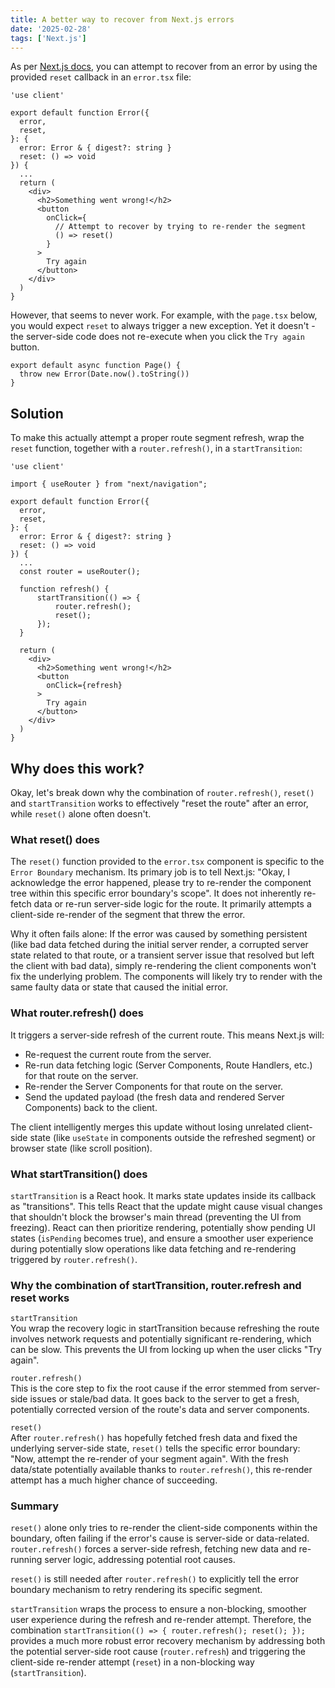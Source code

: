 ```yaml
---
title: A better way to recover from Next.js errors
date: '2025-02-28'
tags: ['Next.js']
---
```


As per <a target="_blank" href="https://nextjs.org/docs/app/getting-started/error-handling#nested-error-boundaries">Next.js docs</a>, you can attempt
to recover from an error by using the provided `reset` callback in an `error.tsx` file:

```tsx:error.tsx
'use client'

export default function Error({
  error,
  reset,
}: {
  error: Error & { digest?: string }
  reset: () => void
}) {
  ...
  return (
    <div>
      <h2>Something went wrong!</h2>
      <button
        onClick={
          // Attempt to recover by trying to re-render the segment
          () => reset()
        }
      >
        Try again
      </button>
    </div>
  )
}
```

However, that seems to never work. For example, with the `page.tsx` below, you would expect `reset` to always trigger a new
exception. Yet it doesn't - the server-side code does not re-execute when you click the `Try again` button.

```tsx:page.tsx
export default async function Page() {
  throw new Error(Date.now().toString())
}
```

## Solution

To make this actually attempt a proper route segment refresh, wrap the `reset` function, together with a `router.refresh()`, in a `startTransition`:

```tsx:error.tsx
'use client'

import { useRouter } from "next/navigation";

export default function Error({
  error,
  reset,
}: {
  error: Error & { digest?: string }
  reset: () => void
}) {
  ...
  const router = useRouter();

  function refresh() {
      startTransition(() => {
          router.refresh();
          reset();
      });
  }

  return (
    <div>
      <h2>Something went wrong!</h2>
      <button
        onClick={refresh}
      >
        Try again
      </button>
    </div>
  )
}
```

## Why does this work?

Okay, let's break down why the combination of `router.refresh()`, `reset()` and `startTransition` works to effectively "reset the route" after an error, while `reset()` alone often doesn't.

### What reset() does

The `reset()` function provided to the `error.tsx` component is specific to the `Error Boundary` mechanism.
Its primary job is to tell Next.js: "Okay, I acknowledge the error happened, please try to re-render the component tree within this specific error boundary's scope".
It does not inherently re-fetch data or re-run server-side logic for the route. It primarily attempts a client-side re-render of the segment that threw the error.

Why it often fails alone: If the error was caused by something persistent (like bad data fetched during the initial server render, a corrupted server state related to that route,
or a transient server issue that resolved but left the client with bad data), simply re-rendering the client components won't fix the underlying problem.
The components will likely try to render with the same faulty data or state that caused the initial error.

### What router.refresh() does

It triggers a server-side refresh of the current route.
This means Next.js will:

- Re-request the current route from the server.
- Re-run data fetching logic (Server Components, Route Handlers, etc.) for that route on the server.
- Re-render the Server Components for that route on the server.
- Send the updated payload (the fresh data and rendered Server Components) back to the client.

The client intelligently merges this update without losing unrelated client-side state (like `useState` in components outside the refreshed segment) or browser state (like scroll position).

### What startTransition() does

`startTransition` is a React hook. It marks state updates inside its callback as "transitions". This tells React that the update might cause
visual changes that shouldn't block the browser's main thread (preventing the UI from freezing).
React can then prioritize rendering, potentially show pending UI states (`isPending` becomes true), and ensure a smoother user experience
during potentially slow operations like data fetching and re-rendering triggered by `router.refresh()`.

### Why the combination of startTransition, router.refresh and reset works

`startTransition`<br/>
You wrap the recovery logic in startTransition because refreshing the route involves network requests and potentially significant re-rendering, which
can be slow. This prevents the UI from locking up when the user clicks "Try again".

`router.refresh()`<br/>
This is the core step to fix the root cause if the error stemmed from server-side issues or stale/bad data. It goes back to
the server to get a fresh, potentially corrected version of the route's data and server components.

`reset()`<br/>
After `router.refresh()` has hopefully fetched fresh data and fixed the underlying server-side state, `reset()` tells the specific error
boundary: "Now, attempt the re-render of your segment again".
With the fresh data/state potentially available thanks to `router.refresh()`, this re-render attempt has a much higher chance of succeeding.

### Summary

`reset()` alone only tries to re-render the client-side components within the boundary, often failing if the error's cause is server-side or data-related.
`router.refresh()` forces a server-side refresh, fetching new data and re-running server logic, addressing potential root causes.

`reset()` is still needed after `router.refresh()` to explicitly tell the error boundary mechanism to retry rendering its specific segment.

`startTransition` wraps the process to ensure a non-blocking, smoother user experience during the refresh and re-render attempt.
Therefore, the combination `startTransition(() => { router.refresh(); reset(); });` provides a much more robust error recovery mechanism by
addressing both the potential server-side root cause (`router.refresh`) and triggering the client-side re-render attempt (`reset`) in a
non-blocking way (`startTransition`).
